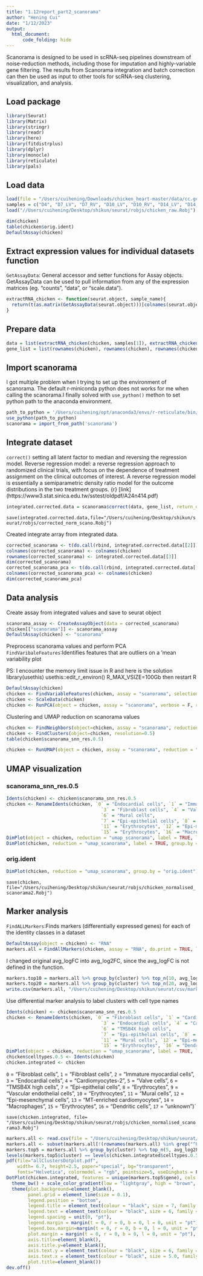 ```yaml
---
title: "1.12report_part2_scanorama"
author: "Hening Cui"
date: "1/12/2023"
output: 
  html_document:
      code_folding: hide
---
```


Scanorama is designed to be used in scRNA-seq pipelines downstream of noise-reduction methods, including those for imputation and highly-variable gene filtering. The results from Scanorama integration and batch correction can then be used as input to other tools for scRNA-seq clustering, visualization, and analysis.

## Load package
```r
library(Seurat)
library(Matrix)
library(stringr)
library(readr)
library(here)
library(fitdistrplus)
library(dplyr)
library(monocle)
library(reticulate)
library(pals)
```

## Load data
```r
load(file = "/Users/cuihening/Downloads/chicken_heart-master/data/cc.genes.rda")
samples = c("D4", "D7_LV", "D7_RV", "D10_LV", "D10_RV", "D14_LV", "D14_RV")
load("//Users/cuihening/Desktop/shikun/seurat/robjs/chicken_raw.Robj")
```

```r
dim(chicken)
table(chicken$orig.ident)
DefaultAssay(chicken)
```

## Extract expression values for individual datasets function

`GetAssayData`: General accessor and setter functions for Assay objects. GetAssayData can be used to pull information from any of the expression matrices (eg. “counts”, “data”, or “scale.data”).

```r
extractRNA_chicken <- function(seurat.object, sample_name){
  return(t(as.matrix(GetAssayData(seurat.object)))[colnames(seurat.object)[seurat.object$orig.ident == sample_name],])
}
```

## Prepare data
```r
data = list(extractRNA_chicken(chicken, samples[1]), extractRNA_chicken(chicken, samples[2]), extractRNA_chicken(chicken, samples[3]), extractRNA_chicken(chicken, samples[4]), extractRNA_chicken(chicken, samples[5]), extractRNA_chicken(chicken, samples[6]), extractRNA_chicken(chicken, samples[7]))
gene_list = list(rownames(chicken), rownames(chicken), rownames(chicken), rownames(chicken), rownames(chicken), rownames(chicken), rownames(chicken))
```

## Import scanorama
I got multiple problem when I trying to set up the environment of scanorama. The default r-miniconda python does not works for me when calling the scanorama.I finally solved with `use_python()` methon to set python path to the anaconda environment.
```r
path_to_python = '/Users/cuihening/opt/anaconda3/envs/r-reticulate/bin/python'
use_python(path_to_python)
scanorama = import_from_path('scanorama')
```

## Integrate dataset

`correct()` setting all latent factor to median and reversing the regression model.
Reverse regression model:
a reverse regression approach to randomized clinical trials, with focus on the dependence of treatment assignment on the clinical outcomes of interest. A reverse regression model is essentially a semiparametric density ratio model for the outcome distributions in the two treatment groups.
{r} [link] (https://www3.stat.sinica.edu.tw/sstest/oldpdf/A24n414.pdf)

```r
integrated.corrected.data = scanorama$correct(data, gene_list, return_dimred=TRUE, return_dense=TRUE, ds_names = samples, verbose = TRUE)
```


`save(integrated.corrected.data,file="/Users/cuihening/Desktop/shikun/seurat/robjs/corrected_norm_scano.Robj")`




Created integrate array from integrated data.

```r
corrected_scanorama <- t(do.call(rbind, integrated.corrected.data[[2]]))
colnames(corrected_scanorama) <- colnames(chicken)
rownames(corrected_scanorama) <- integrated.corrected.data[[3]]
dim(corrected_scanorama)
corrected_scanorama_pca <- t(do.call(rbind, integrated.corrected.data[[1]]))
colnames(corrected_scanorama_pca) <- colnames(chicken)
dim(corrected_scanorama_pca)
```

## Data analysis

Create assay from integrated values and save to seurat object

```r
scanorama_assay <- CreateAssayObject(data = corrected_scanorama)
chicken[["scanorama"]] <- scanorama_assay
DefaultAssay(chicken) <- "scanorama"
```


Preprocess scanorama values and perform PCA
`FindVaribaleFeatures`:Identifies features that are outliers on a 'mean variability plot

PS: I encounter the memory limit issue in R and here is the solution
library(usethis) 
usethis::edit_r_environ()
R_MAX_VSIZE=100Gb
then restart R

```r
DefaultAssay(chicken)
chicken <- FindVariableFeatures(chicken, assay = "scanorama", selection.method = "vst")
chicken <- ScaleData(chicken)
chicken <- RunPCA(object = chicken, assay = "scanorama", verbose = F, reduction.name = "pca_scanorama")
```

Clustering and UMAP reduction on scanorama values

```r
chicken <- FindNeighbors(object=chicken, assay = "scanorama", reduction = "pca_scanorama", dims = 1:20, k.param = 30, force.recalc = TRUE)
chicken <- FindClusters(object=chicken, resolution=0.5)
table(chicken$scanorama_snn_res.0.5)
```

```r
chicken <- RunUMAP(object = chicken, assay = "scanorama", reduction = "pca_scanorama", dims = 1:20, reduction.name = "umap_scanorama", metric = "correlation")
```
## UMAP visualization {.tabset}

### scanorama_snn_res.0.5




```r
Idents(chicken) <- chicken$scanorama_snn_res.0.5
chicken <- RenameIdents(chicken, `0` = "Endocardial cells", `1` = "Immature myocardial cells", `2` = "Cardiomyocytes-1",
                                   `3` = "Fibroblast cells", `4` = "Valve cells", `5` = "Cardiomyocytes-2",
                                   `6` = "Mural cells",
                                   `7` = "Epi-epithelial cells", `8` = "Erythrocytes", `9` = "TMSB4X high cells", `10` = "Vascular endothelial cells",
                                   `11` = "Erythrocytes", `12` = "Epi-mesenchymal cells", `13` = "MT-enriched cardiomyocytes", `14` = "MT-enriched cardiomyocytes",
                                   `15` = "Erythrocytes", `16` = "Macrophage", `17` = "Dendritic cells")
DimPlot(object = chicken, reduction = "umap_scanorama", label = TRUE, label.size = 3)
DimPlot(chicken, reduction = "umap_scanorama", label = TRUE, group.by = "scanorama_snn_res.0.5")
```

### orig.ident

```r
DimPlot(chicken, reduction = "umap_scanorama", group.by = "orig.ident")
```


`save(chicken, file="/Users/cuihening/Desktop/shikun/seurat/robjs/chicken_normalised_scanorama2.Robj")`



## Marker analysis

` FindALLMarkers`:Finds markers (differentially expressed genes) for each of the identity classes in a dataset

```r
DefaultAssay(object = chicken) <- "RNA"
markers.all = FindAllMarkers(chicken, assay = "RNA", do.print = TRUE, logfc.threshold = 0.5, return.thresh = 0.1, min.pct = 0.5, only.pos = TRUE)
```

I changed original avg_logFC into avg_log2FC, since the avg_logFC is not defined in the function.

```r
markers.top10 = markers.all %>% group_by(cluster) %>% top_n(10, avg_log2FC)
markers.top20 = markers.all %>% group_by(cluster) %>% top_n(20, avg_log2FC)
write.csv(markers.all, "/Users/cuihening/Desktop/shikun/seurat/csv/markers.all.clusters.csv")
```

Use differential marker analysis to label clusters with cell type names




```r
Idents(chicken) <- chicken$scanorama_snn_res.0.5
chicken <- RenameIdents(chicken, `0` = "Fibroblast cells", `1` = "Cardiomyocytes-1", `2` = "Immature myocardial cells",
                                   `3` = "Endocardial cells", `4` = "Cardiomyocytes-2", `5` = "Valve cells",
                                   `6` = "TMSB4X high cells",
                                   `7` = "Epi-epithelial cells", `8` = "Erythrocytes", `9` = "Vascular endothelial cells", `10` = "Erythrocytes",
                                   `11` = "Mural cells", `12` = "Epi-mesenchymal cells", `13` = "MT-enriched cardiomyocytes", `14` = "Macrophages",
                                   `15` = "Erythrocytes", `16` = "Dendritic cells", `17` = "unknown")
DimPlot(object = chicken, reduction = "umap_scanorama", label = TRUE, label.size = 3)
chicken$celltypes.0.5 <- Idents(chicken)
chicken.integrated <- chicken
```

`0` = "Fibroblast cells", `1` = "Fibroblast cells", `2` = "Immature myocardial cells",
                                   `3` = "Endocardial cells", `4` = "Cardiomyocytes-2", `5` = "Valve cells",
                                   `6` = "TMSB4X high cells",
                                   `7` = "Epi-epithelial cells", `8` = "Erythrocytes", `9` = "Vascular endothelial cells", `10` = "Erythrocytes",
                                   `11` = "Mural cells", `12` = "Epi-mesenchymal cells", `13` = "MT-enriched cardiomyocytes", `14` = "Macrophages",
                                   `15` = "Erythrocytes", `16` = "Dendritic cells", `17` = "unknown")`




`save(chicken.integrated, file= "/Users/cuihening/Desktop/shikun/seurat/robjs/chicken_normalised_scanorama3.Robj")`


```r
markers.all <- read.csv(file = "/Users/cuihening/Desktop/shikun/seurat/csv/markers.all.clusters.csv", row.names = 1)
markers.all <- subset(markers.all[!(rownames(markers.all) %in% grep("^ENSGAL", x = rownames(markers.all), value = TRUE)),])
markers.top5 = markers.all %>% group_by(cluster) %>% top_n(5, avg_log2FC)
levels(markers.top5$cluster) == levels(chicken.integrated$celltypes.0.5)
pdf(file="allClustersDotplot.pdf",
    width= 6.7, height=2.5, paper="special", bg="transparent",
    fonts="Helvetica", colormodel = "rgb", pointsize=5, useDingbats = F)
DotPlot(chicken.integrated, features = unique(markers.top5$gene), cols = c("lightgray", "brown"), scale.by = "size", dot.scale = 2.0, dot.min = 0.01) + # scale_colour_viridis_c(direction = -1)+
  theme_bw() + scale_color_gradient(low = "lightgray", high = "brown", trans = "exp") + 
  theme(plot.background=element_blank(),
        panel.grid = element_line(size = 0.1),
        legend.position = "bottom",
        legend.title = element_text(colour = "black", size = 7, family = "Helvetica"), 
        legend.text = element_text(colour = "black", size = 6, family = "Helvetica"),
        legend.spacing = unit(0, "pt"),
        legend.margin = margin(t = 0, r = 0, b = 0, l = 0, unit = "pt"),
        legend.box.margin=margin(t = 0, r = 0, b = 0, l = 0, unit = "pt"),
        plot.margin = margin(t = 0, r = 0, b = 0, l = 0, unit = "pt"),
        axis.title=element_blank(),
        axis.title.y=element_blank(),
        axis.text.y = element_text(colour = "black", size = 6, family = "Helvetica", angle = 0, color = rev(as.vector(kelly())[3:(2+length(levels(markers.top5$cluster)))])), # element_blank(), # 
        axis.text.x = element_text(colour = "black", size = 5.0, family = "Helvetica", angle = 45, vjust = 1, hjust = 1),
        plot.title=element_blank())
dev.off()
```





